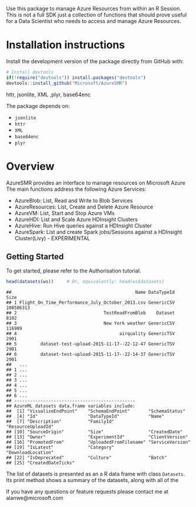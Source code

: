 

Use this package to manage Azure Resources from within an R Session. This is not a full SDK just a collection of functions that should prove useful for a Data Scientist who needs to access and manage Azure Resources.

# Installation instructions

Install the development version of the package directly from GitHub with:

```r
# Install devtools
if(!require("devtools")) install.packages("devtools")
devtools::install_github("Microsoft/AzureSMR")
```

httr, jsonlite, XML ,plyr, base64enc

The package depends on:

- `jsonlite`
- `httr`
- `XML`
- `base64enc`
- `plyr`


# Overview

AzureSMR provides an interface to manage resources on Microsoft Azure
The main functions address the following Azure Services:

- AzureBlob: List, Read and Write to Blob Services
- AzureResources: List, Create and Delete Azure Resource
- AzureVM: List, Start and Stop Azure VMs
- AzureHDI: List and Scale Azure HDInsight Clusters
- AzureHive: Run Hive queries against a HDInsight Cluster
- AzureSpark: List and create Spark jobs/Sessions against a HDInsight Cluster(Livy) - EXPERIMENTAL

## Getting Started

To get started, please refer to the Authorisation tutorial.


```r
head(datasets(ws))     # Or, equivalently: head(ws$datasets)
```

```
##                                               Name DataTypeId      Size
## 1 Flight_On_Time_Performance_July_October_2013.csv GenericCSV 100506313
## 2                                 TestReadFromBlob    Dataset      8102
## 3                                 New York weather GenericCSV    116989
## 4                                       airquality GenericTSV      2901
## 5         dataset-test-upload-2015-11-17--22-12-47 GenericTSV      2901
## 6         dataset-test-upload-2015-11-17--22-14-37 GenericTSV      2901
##   ...
## 1 ...
## 2 ...
## 3 ...
## 4 ...
## 5 ...
## 6 ...
## ----------------------------------------------
## AzureML datasets data.frame variables include:
##  [1] "VisualizeEndPoint"    "SchemaEndPoint"       "SchemaStatus"        
##  [4] "Id"                   "DataTypeId"           "Name"                
##  [7] "Description"          "FamilyId"             "ResourceUploadId"    
## [10] "SourceOrigin"         "Size"                 "CreatedDate"         
## [13] "Owner"                "ExperimentId"         "ClientVersion"       
## [16] "PromotedFrom"         "UploadedFromFilename" "ServiceVersion"      
## [19] "IsLatest"             "Category"             "DownloadLocation"    
## [22] "IsDeprecated"         "Culture"              "Batch"               
## [25] "CreatedDateTicks"
```

The list of datasets is presented as an a R data frame with class `Datasets`.
Its print method shows a summary of the datasets, along with all of the

If you have any questions or feature requests please contact me at alanwe@microsoft.com
